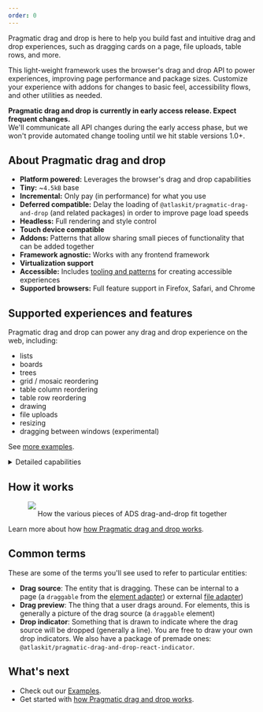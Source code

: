 ```yaml
---
order: 0
---
```



Pragmatic drag and drop is here to help you build fast and intuitive drag and drop experiences, such as dragging cards on a page, file uploads, table rows, and more.

This light-weight framework uses the browser's drag and drop API to power experiences, improving page performance and package sizes. Customize your experience with addons for changes to basic feel, accessibility flows, and other utilities as needed.


<Example Component={BoardExample} sourceVisible={false} />

<SectionMessage>

**Pragmatic drag and drop is currently in early access release. Expect frequent changes.** <br/>
We'll communicate all API changes during the early access phase, but we won't provide automated change tooling until we hit stable versions 1.0+.

</SectionMessage>

## About Pragmatic drag and drop

- **Platform powered:** Leverages the browser's drag and drop capabilities
- **Tiny:** ~`4.5kB` base
- **Incremental:** Only pay (in performance) for what you use
- **Deferred compatible:** Delay the loading of `@atlaskit/pragmatic-drag-and-drop` (and related packages) in order to improve page load speeds
- **Headless:** Full rendering and style control
- **Touch device compatible**
- **Addons:** Patterns that allow sharing small pieces of functionality that can be added together
- **Framework agnostic:** Works with any frontend framework
- **Virtualization support**
- **Accessible:** Includes [tooling and patterns](/components/pragmatic-drag-and-drop/accessibility/overview) for creating accessible experiences
- **Supported browsers:** Full feature support in Firefox, Safari, and Chrome

## Supported experiences and features

Pragmatic drag and drop can power any drag and drop experience on the web, including:

- lists
- boards
- trees
- grid / mosaic reordering
- table column reordering
- table row reordering
- drawing
- file uploads
- resizing
- dragging between windows (experimental)

See [more examples](/components/pragmatic-drag-and-drop/examples).


<details>
    <summary>Detailed capabilities</summary>


- Supports dragging of different entity types (such as elements, text, images, external files)
- Nested drop targets (elements that can be dropped on)
- Flexible drop target sizes
- Can add, remove, or change _drop targets_ while dragging
- Conditional dropping
- Auto scrolling
- Stickiness: a drop target can maintain selection even after it is no longer being dragged over
- [`dropEffect`](https://developer.mozilla.org/en-US/docs/Web/API/DataTransfer/dropEffect) control
- High frequency input updates to power high fidelity interactions

(Using the element adapter)

- Drag handles (drag a `draggable` element) by a part of it
- Conditional dragging
- Nested `draggable` elements
- Flexible `draggable` sizes
- Many options to customize the appearance of the _drag preview_ (the thing that a user drags around during a drag)
- Can add, remove, or change `draggables` while dragging (even the dragging `draggable`)
- Supports virtual list usage for extreme performance
- An element can be a _drop target_, `draggable` or both
- An element can be a _drop target_ for different entities (eg `dropTargetForElements` and `dropTargetForFiles`)

</details>


## How it works

<figure>
  <img src="/images/drag-and-drop--high-level-pieces.png" />
  <figcaption style="text-align:center">
    How the various pieces of ADS drag-and-drop fit together
  </figcaption>
</figure>

Learn more about how [how Pragmatic drag and drop works](/components/pragmatic-drag-and-drop/how-it-works/how-it-works).

## Common terms

These are some of the terms you'll see used to refer to particular entities:

- **Drag source**: The entity that is dragging. These can be internal to a page (a `draggable` from the [element adapter](/pragmatic-drag-and-drop/how-it-works/adapters/element-adapter)) or external [file adapter](/pragmatic-drag-and-drop/how-it-works/adapters/file-adapter))
- **Drag preview**: The thing that a user drags around. For elements, this is generally a picture of the drag source (a `draggable` element)
- **Drop indicator**: Something that is drawn to indicate where the drag source will be dropped (generally a line). You are free to draw your own drop indicators. We also have a package of premade ones: `@atlaskit/pragmatic-drag-and-drop-react-indicator`.

## What's next

- Check out our [Examples](/components/pragmatic-drag-and-drop/examples).
- Get started with [how Pragmatic drag and drop works](/components/pragmatic-drag-and-drop/how-it-works/how-it-works).
